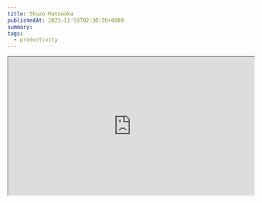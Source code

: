 ```yaml
---
title: Shuzo Matsuoka
publishedAt: 2023-11-19T02:30:26+0800
summary:
tags:
  - productivity
---
```


<iframe
  width='560'
  height='315'
  src='https://www.youtube.com/embed/KxGRhd_iWuE?si=WT0BZrLxAsLtXm7q'
  title='YouTube video player'
  allow='accelerometer; autoplay; clipboard-write; encrypted-media; gyroscope; picture-in-picture; web-share'
  allowFullScreen
  style={{ margin: 'auto' }}
/>

Found a few pieces of gem today and I thought I'd share it with the world.
This is 1000x better than what we have as motivational videos now.

Seeing Shuzo passion and energy is just so inspiring.

Akiramenai!

p.s Another one for watch [here](https://www.youtube.com/watch?v=iEIqVq7EZqE).

